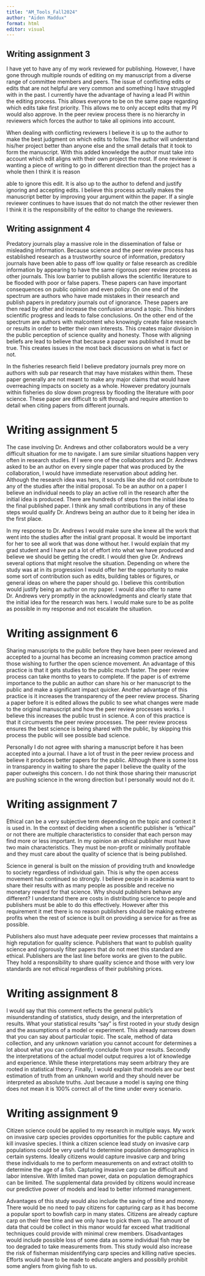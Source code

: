 ---
title: "AM_Tools_Fall2024"
author: "Aiden Maddux"
format: html
editor: visual
---

## Writing assignment 3

I have yet to have any of my work reviewed for publishing. However, I have gone through multiple rounds of editing on my manuscript from a diverse range of committee members and peers. The issue of conflicting edits or edits that are not helpful are very common and something I have struggled with in the past. I currently have the advantage of having a lead PI within the editing process. This allows everyone to be on the same page regarding which edits take first priority. This allows me to only accept edits that my PI would also approve. In the peer review process there is no hierarchy in reviewers which forces the author to take all opinions into account.

When dealing with conflicting reviewers I believe it is up to the author to make the best judgment on which edits to follow. The author will understand his/her project better than anyone else and the small details that it took to form the manuscript. With this added knowledge the author must take into account which edit aligns with their own project the most. If one reviewer is wanting a piece of writing to go in different direction than the project has a whole then I think it is reason

able to ignore this edit. It is also up to the author to defend and justify ignoring and accepting edits. I believe this process actually makes the manuscript better by improving your argument within the paper. If a single reviewer continues to have issues that do not match the other reviewer then I think it is the responsibility of the editor to change the reviewers.

## Writing assignment 4

Predatory journals play a massive role in the dissemination of false or misleading information. Because science and the peer review process has established research as a trustworthy source of information, predatory journals have been able to pass off low quality or false research as credible information by appearing to have the same rigorous peer review process as other journals. This low barrier to publish allows the scientific literature to be flooded with poor or false papers. These papers can have important consequences on public opinion and even policy. On one end of the spectrum are authors who have made mistakes in their research and publish papers in predatory journals out of ignorance. These papers are then read by other and increase the confusion around a topic. This hinders scientific progress and leads to false conclusions. On the other end of the spectrum are authors with malcontent who knowingly create false research or results in order to better their own interests. This creates major division in the public perception of science quality and honesty. Those with aligning beliefs are lead to believe that because a paper was published it must be true. This creates issues in the most back discussions on what is fact or not.

In the fisheries research field I believe predatory journals prey more on authors with sub par research that may have mistakes within them. These paper generally are not meant to make any major claims that would have overreaching impacts on society as a whole. However predatory journals within fisheries do slow down progress by flooding the literature with poor science. These paper are difficult to sift through and require attention to detail when citing papers from different journals.

# Writing assignment 5

The case involving Dr. Andrews and other collaborators would be a very difficult situation for me to navigate. I am sure similar situations happen very often in research studies. If I were one of the collaborators and Dr. Andrews asked to be an author on every single paper that was produced by the collaboration, I would have immediate reservation about adding her. Although the research idea was hers, it sounds like she did not contribute to any of the studies after the initial proposal. To be an author on a paper I believe an individual needs to play an active roll in the research after the initial idea is produced. There are hundreds of steps from the initial idea to the final published paper. I think any small contributions in any of these steps would qualify Dr. Andrews being an author due to it being her idea in the first place.

In my response to Dr. Andrews I would make sure she knew all the work that went into the studies after the initial grant proposal. It would be important for her to see all work that was done without her. I would explain that my grad student and I have put a lot of effort into what we have produced and believe we should be getting the credit. I would then give Dr. Andrews several options that might resolve the situation. Depending on where the study was at in its progression I would offer her the opportunity to make some sort of contribution such as edits, building tables or figures, or general ideas on where the paper should go. I believe this contribution would justify being an author on my paper. I would also offer to name Dr. Andrews very promptly in the acknowledgments and clearly state that the initial idea for the research was hers. I would make sure to be as polite as possible in my response and not escalate the situation.

# Writing assignment 6

Sharing manuscripts to the public before they have been peer reviewed and accepted to a journal has become an increasing common practice among those wishing to further the open science movement. An advantage of this practice is that it gets studies to the public much faster. The peer review process can take months to years to complete. If the paper is of extreme importance to the public an author can share his or her manuscript to the public and make a significant impact quicker. Another advantage of this practice is it increases the transparency of the peer review process. Sharing a paper before it is edited allows the public to see what changes were made to the original manuscript and how the peer review processes works. I believe this increases the public trust in science. A con of this practice is that it circumvents the peer review processes. The peer review process ensures the best science is being shared with the public, by skipping this process the public will see possible bad science.

Personally I do not agree with sharing a manuscript before it has been accepted into a journal. I have a lot of trust in the peer review process and believe it produces better papers for the public. Although there is some loss in transparency in waiting to share the paper I believe the quality of the paper outweighs this concern. I do not think those sharing their manuscript are pushing science in the wrong direction but I personally would not do it.

# Writing assignment 7

Ethical can be a very subjective term depending on the topic and context it is used in. In the context of deciding when a scientific publisher is "ethical" or not there are multiple characteristics to consider that each person may find more or less important. In my opinion an ethical publisher must have two main characteristics. They must be non-profit or minimally profitable and they must care about the quality of science that is being published.

Science in general is built on the mission of providing truth and knowledge to society regardless of individual gain. This is why the open access movement has continued so strongly. I believe people in academia want to share their results with as many people as possible and receive no monetary reward for that science. Why should publishers behave any different? I understand there are costs in distributing science to people and publishers must be able to do this effectively. However after this requirement it met there is no reason publishers should be making extreme profits when the rest of science is built on providing a service for as free as possible.

Publishers also must have adequate peer review processes that maintains a high reputation for quality science. Publishers that want to publish quality science and rigorously filter papers that do not meet this standard are ethical. Publishers are the last line before works are given to the public. They hold a responsibility to share quality science and those with very low standards are not ethical regardless of their publishing prices.

# Writing assignment 8

I would say that this comment reflects the general public's misunderstanding of statistics, study design, and the interpretation of results. What your statistical results "say" is first rooted in your study design and the assumptions of a model or experiment. This already narrows down that you can say about particular topic. The scale, method of data collection, and any unknown variation you cannot account for determines a lot about what you can confidently conclude from your results. Secondly the interpretations of the actual model output requires a lot of knowledge and experience. While these interpretations may seem arbitrary they are rooted in statistical theory. Finally, I would explain that models are our best estimation of truth from an unknown world and they should never be interpreted as absolute truths. Just because a model is saying one thing does not mean it is 100% correct all of the time under every scenario.

# Writing assignment 9

Citizen science could be applied to my research in multiple ways. My work on invasive carp species provides opportunities for the public capture and kill invasive species. I think a citizen science lead study on invasive carp populations could be very useful to determine population demographics in certain systems. Ideally citizens would capture invasive carp and bring these individuals to me to perform measurements on and extract otolith to determine the age of a fish. Capturing invasive carp can be difficult and labor intensive. With limited man power, data on population demographics can be limited. The supplemental data provided by citizens would increase our predictive power of models and lead to better informed management.

Advantages of this study would also include the saving of time and money. There would be no need to pay citizens for capturing carp as it has become a popular sport to bowfish carp in many states. Citizens are already capture carp on their free time and we only have to pick them up. The amount of data that could be collect in this manor would far exceed what traditional techniques could provide with minimal crew members. Disadvantages would include possible loss of some data as some individual fish may be too degraded to take measurements from. This study would also increase the risk of fisherman misidentifying carp species and killing native species. Efforts would have to be made to educate anglers and possiblly prohibit some anglers from giving fish to us.
